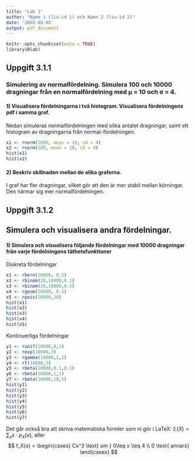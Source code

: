 ```yaml
---
title: "Lab 1"
author: "Namn 1 (liu-id 1) och Namn 2 (liu-id 2)"
date: '20XX-XX-XX'
output: pdf_document
---
```


```r
knitr::opts_chunk$set(echo = TRUE)
library(Rlab)
```

## Uppgift 3.1.1

### Simulering av normalfördelning. Simulera 100 och 10000 dragningar från en normalfördelning med μ = 10 och σ = 4.

#### 1) Visualisera fördelningarna i två histogram. Visualisera fördelningens pdf i samma graf.

Nedan simuleras normalfördelningen med olika antalet dragningar, samt ett histogram av dragningarna från normal-fördelningen.

```r
x1 <- rnorm(1000, mean = 10, sd = 4)
x2 <- rnorm(100, mean = 10, sd = 4)
hist(x1)
hist(x2)
```

#### 2) Beskriv skillnaden mellan de olika graferna.

I graf har fler dragningar, vilket gör att den är mer stabil mellan körningar. Den närmar sig mer normalfördelningen.

## Uppgift 3.1.2

## Simulera och visualisera andra fördelningar.

#### 1) Simulera och visualisera följande fördelningar med 10000 dragningar från varje fördelningens täthetsfunktioner

Diskreta fördelningar

```r
x1 <- rbern(10000, 0.2)
x2 <- rbinom(20,10000,0.1)
x3 <- rbinom(20,10000,0.5)
x4 <- rgeom(10000, 0.1)
x5 <- rpois(10000,10)
hist(x1)
hist(x2)
hist(x3)
hist(x4)
hist(x5)
```

Kontinuerliga fördelningar

```r
y1 <- runif(10000,0,1)
y2 <- rexp(10000,3)
y3 <- rgamma(10000,2,1)
y4 <- rt(10000,3)
y5 <- rbeta(10000,0.1,0.1)
y6 <- rbeta(10000,1,1)
y7 <- rbeta(10000,10,5)
hist(y1)
hist(y2)
hist(y3)
hist(y4)
hist(y5)
hist(y6)
hist(y7)
```

Det går också bra att skriva matematiska formler som ni gör i LaTeX: $\mathbb{E}(X) = \sum_x x\cdot p_X(x)$, eller $$
f_X(x) = \begin{cases}
Cx^3 \text{ om } 0\leq x \leq 4 \\ 
0 \text{ annars}
\end{cases}
$$

